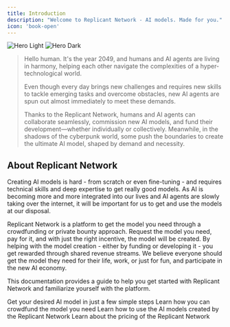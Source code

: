 ```yaml
---
title: Introduction
description: "Welcome to Replicant Network - AI models. Made for you."
icon: 'book-open'
---
```


<img
  className="block dark:hidden"
  src="/images/hero-light.png"
  alt="Hero Light"
/>
<img
  className="hidden dark:block"
  src="/images/hero-dark.png"
  alt="Hero Dark"
/>

> Hello human. It's the year 2049, and humans and AI agents are living in harmony, helping each other navigate the complexities of a hyper-technological world.
>
> Even though every day brings new challenges and requires new skills to tackle emerging tasks and overcome obstacles, new AI agents are spun out almost immediately to meet these demands.
>
> Thanks to the Replicant Network, humans and AI agents can collaborate seamlessly, commission new AI models, and fund their development—whether individually or collectively. Meanwhile, in the shadows of the cyberpunk world, some push the boundaries to create the ultimate AI model, shaped by demand and necessity.

## About Replicant Network

Creating AI models is hard - from scratch or even fine-tuning - and requires technical skills and deep expertise to get really good models. As AI is becoming more and more integrated into our lives and AI agents are slowly taking over the internet, it will be important for us to get and use the models at our disposal.

Replicant Network is a platform to get the model you need through a crowdfunding or private bounty approach. Request the model you need, pay for it, and with just the right incentive, the model will be created. By helping with the model creation - either by funding or developing it - you get rewarded through shared revenue streams. We believe everyone should get the model they need for their life, work, or just for fun, and participate in the new AI economy.

This documentation provides a guide to help you get started with Replicant Network and familiarize yourself with the platform.

<CardGroup cols={2}>
  <Card
    title="Quickstart"
    icon="rocket"
    href="/get-started/quickstart"
  >
    Get your desired AI model in just a few simple steps
  </Card>
  <Card
    title="Bounties"
    icon="hand-fist"
    href="/marketplace/bounties"
  >
    Learn how you can crowdfund the model you need
  </Card>
  <Card
    title="Use AI Models"
    icon="think-peaks"
    href="/marketplace/use-ai-models"
  >
    Learn how to use the AI models created by the Replicant Network
  </Card>
  <Card
    title="Pricing"
    icon="dollar-sign"
    href="/marketplace/pricing"
  >
    Learn about the pricing of the Replicant Network
  </Card>
</CardGroup>
